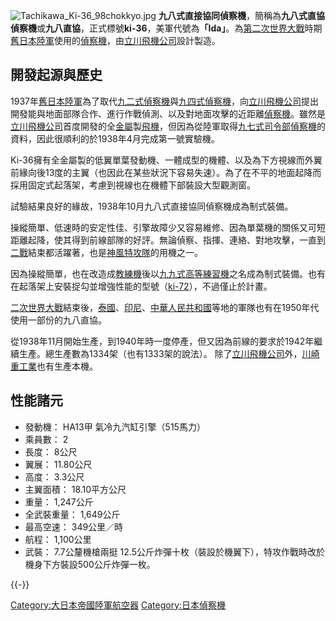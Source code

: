 [[File:Tachikawa_Ki-36_98chokkyo.jpg|thumb]]
'''九八式直接協同偵察機'''，簡稱為'''九八式直協偵察機'''或'''九八直協'''，正式標號'''ki-36'''，美軍代號為'''「Ida」'''。為[[第二次世界大戰|第二次世界大戰]]時期[[大日本帝國陸軍|舊日本陸軍]]使用的[[偵察機|偵察機]]，由[[立川飛機公司|立川飛機公司]]設計製造。

==開發起源與歷史==
1937年[[大日本帝國陸軍|舊日本陸軍]]為了取代[[九二式偵察機|九二式偵察機]]與[[九四式偵察機|九四式偵察機]]，向[[立川飛機公司|立川飛機公司]]提出開發能與地面部隊合作、進行作戰偵測、以及對地面攻擊的近距離[[偵察機|偵察機]]。雖然是[[立川飛機公司|立川飛機公司]]首度開發的全[[金屬|金屬]]製[[飛機|飛機]]，但因為從陸軍取得[[九七式司令部偵察機|九七式司令部偵察機]]的資料，因此很順利的於1938年4月完成第一號實驗機。

Ki-36擁有全金屬製的低翼單葉發動機、一體成型的機體、以及為下方視線而外翼前緣向後13度的主翼（也因此在某些狀況下容易失速）。為了在不平的地面起降而採用固定式起落架，考慮到視線也在機體下部裝設大型觀測窗。

試驗結果良好的緣故，1938年10月九八式直接協同偵察機成為制式裝備。

操縱簡單、低速時的安定性佳、引擎故障少又容易維修、因為單葉機的關係又可短距離起降，使其得到前線部隊的好評。無論偵察、指揮、連絡、對地攻擊，一直到[[二戰|二戰]]結束都活躍著，也是[[神風特攻隊|神風特攻隊]]的用機之一。

因為操縱簡單，也在改造成[[教練機|教練機]]後以[[九九式高等練習機|九九式高等練習機]]之名成為制式裝備。也有在起落架上安裝捉勾並增強性能的型號（[[ki-72|ki-72]]），不過僅止於計畫。

[[二次世界大戰|二次世界大戰]]結束後，[[泰國|泰國]]、[[印尼|印尼]]、[[中華人民共和國|中華人民共和國]]等地的軍隊也有在1950年代使用一部份的九八直協。

從1938年11月開始生產，到1940年時一度停產，但又因為前線的要求於1942年繼續生產。總生產數為1334架（也有1333架的說法）。
除了[[立川飛機公司|立川飛機公司]]外，[[川崎重工業|川崎重工業]]也有生產本機。

==性能諸元==

*發動機： HA13甲 氣冷九汽缸引擎（515馬力）
*乘員數： 2
*長度： 8公尺
*翼展： 11.80公尺
*高度： 3.3公尺
*主翼面積： 18.10平方公尺
*重量： 1,247公斤
*全武裝重量： 1,649公斤
*最高空速： 349公里／時
*航程： 1,100公里
*武裝： 7.7公釐機槍兩挺  12.5公斤炸彈十枚（裝設於機翼下），特攻作戰時改於機身下方裝設500公斤炸彈一枚。
{{-}}
{{第二次世界大战日本陆军航空器}}
[[Category:大日本帝國陸軍航空器|Category:大日本帝國陸軍航空器]]
[[Category:日本偵察機|Category:日本偵察機]]